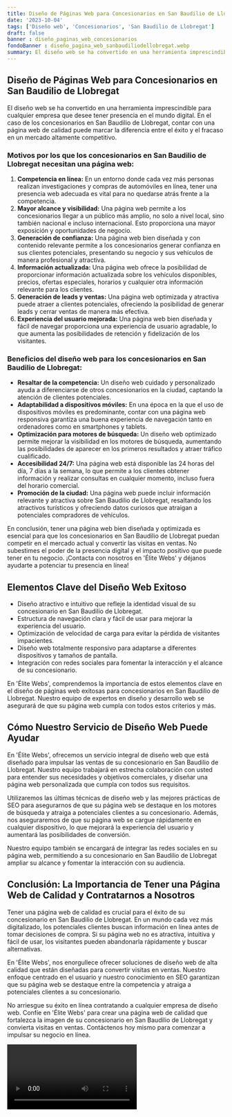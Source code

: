 ```yaml
---
title: Diseño de Páginas Web para Concesionarios en San Baudilio de Llobregat
date: '2023-10-04'
tags: ['Diseño web', 'Concesionarios', 'San Baudilio de Llobregat']
draft: false
banner : diseño_paginas_web_concesionarios
fondoBanner : diseño_pagina_web_sanbaudiliodellobregat.webp
summary: El diseño web se ha convertido en una herramienta imprescindible para cualquier empresa que desee tener presencia en el mundo digital. En el caso de los concesionarios en San Baudilio de Llobregat, contar con una página web de calidad puede marcar la diferencia entre el éxito y el fracaso en un mercado altamente competitivo.
---
```


## **Diseño de Páginas Web para Concesionarios en San Baudilio de Llobregat**

El diseño web se ha convertido en una herramienta imprescindible para cualquier empresa que desee tener presencia en el mundo digital. En el caso de los concesionarios en San Baudilio de Llobregat, contar con una página web de calidad puede marcar la diferencia entre el éxito y el fracaso en un mercado altamente competitivo.

### Motivos por los que los concesionarios en San Baudilio de Llobregat necesitan una página web:

1. **Competencia en línea:** En un entorno donde cada vez más personas realizan investigaciones y compras de automóviles en línea, tener una presencia web adecuada es vital para no quedarse atrás frente a la competencia.
2. **Mayor alcance y visibilidad:** Una página web permite a los concesionarios llegar a un público más amplio, no solo a nivel local, sino también nacional e incluso internacional. Esto proporciona una mayor exposición y oportunidades de negocio.
3. **Generación de confianza:** Una página web bien diseñada y con contenido relevante permite a los concesionarios generar confianza en sus clientes potenciales, presentando su negocio y sus vehículos de manera profesional y atractiva.
4. **Información actualizada:** Una página web ofrece la posibilidad de proporcionar información actualizada sobre los vehículos disponibles, precios, ofertas especiales, horarios y cualquier otra información relevante para los clientes.
5. **Generación de leads y ventas:** Una página web optimizada y atractiva puede atraer a clientes potenciales, ofreciendo la posibilidad de generar leads y cerrar ventas de manera más efectiva.
6. **Experiencia del usuario mejorada:** Una página web bien diseñada y fácil de navegar proporciona una experiencia de usuario agradable, lo que aumenta las posibilidades de retención y fidelización de los visitantes.

### Beneficios del diseño web para los concesionarios en San Baudilio de Llobregat:

- **Resaltar de la competencia:** Un diseño web cuidado y personalizado ayuda a diferenciarse de otros concesionarios en la ciudad, captando la atención de clientes potenciales.
- **Adaptabilidad a dispositivos móviles:** En una época en la que el uso de dispositivos móviles es predominante, contar con una página web responsiva garantiza una buena experiencia de navegación tanto en ordenadores como en smartphones y tablets.
- **Optimización para motores de búsqueda:** Un diseño web optimizado permite mejorar la visibilidad en los motores de búsqueda, aumentando las posibilidades de aparecer en los primeros resultados y atraer tráfico cualificado.
- **Accesibilidad 24/7:** Una página web está disponible las 24 horas del día, 7 días a la semana, lo que permite a los clientes obtener información y realizar consultas en cualquier momento, incluso fuera del horario comercial.
- **Promoción de la ciudad:** Una página web puede incluir información relevante y atractiva sobre San Baudilio de Llobregat, resaltando los atractivos turísticos y ofreciendo datos curiosos que atraigan a potenciales compradores de vehículos.

En conclusión, tener una página web bien diseñada y optimizada es esencial para que los concesionarios en San Baudilio de Llobregat puedan competir en el mercado actual y convertir las visitas en ventas. No subestimes el poder de la presencia digital y el impacto positivo que puede tener en tu negocio. ¡Contacta con nosotros en 'Élite Webs' y déjanos ayudarte a potenciar tu presencia en línea!

<GifSeo />

<Cta />

## Elementos Clave del Diseño Web Exitoso

- Diseño atractivo e intuitivo que refleje la identidad visual de su concesionario en San Baudilio de Llobregat.
- Estructura de navegación clara y fácil de usar para mejorar la experiencia del usuario.
- Optimización de velocidad de carga para evitar la pérdida de visitantes impacientes.
- Diseño web totalmente responsivo para adaptarse a diferentes dispositivos y tamaños de pantalla.
- Integración con redes sociales para fomentar la interacción y el alcance de su concesionario.

En 'Élite Webs', comprendemos la importancia de estos elementos clave en el diseño de páginas web exitosas para concesionarios en San Baudilio de Llobregat. Nuestro equipo de expertos en diseño y desarrollo web se asegurará de que su página web cumpla con todos estos criterios y más.

## Cómo Nuestro Servicio de Diseño Web Puede Ayudar

En 'Élite Webs', ofrecemos un servicio integral de diseño web que está diseñado para impulsar las ventas de su concesionario en San Baudilio de Llobregat. Nuestro equipo trabajará en estrecha colaboración con usted para entender sus necesidades y objetivos comerciales, y diseñar una página web personalizada que cumpla con todos sus requisitos.

Utilizaremos las últimas técnicas de diseño web y las mejores prácticas de SEO para asegurarnos de que su página web se destaque en los motores de búsqueda y atraiga a potenciales clientes a su concesionario. Además, nos aseguraremos de que su página web se cargue rápidamente en cualquier dispositivo, lo que mejorará la experiencia del usuario y aumentará las posibilidades de conversión.

Nuestro equipo también se encargará de integrar las redes sociales en su página web, permitiendo a su concesionario en San Baudilio de Llobregat ampliar su alcance y fomentar la interacción con su audiencia.

## Conclusión: La Importancia de Tener una Página Web de Calidad y Contratarnos a Nosotros

Tener una página web de calidad es crucial para el éxito de su concesionario en San Baudilio de Llobregat. En un mundo cada vez más digitalizado, los potenciales clientes buscan información en línea antes de tomar decisiones de compra. Si su página web no es atractiva, intuitiva y fácil de usar, los visitantes pueden abandonarla rápidamente y buscar alternativas.

En 'Élite Webs', nos enorgullece ofrecer soluciones de diseño web de alta calidad que están diseñadas para convertir visitas en ventas. Nuestro enfoque centrado en el usuario y nuestro conocimiento en SEO garantizan que su página web se destaque entre la competencia y atraiga a potenciales clientes a su concesionario.

No arriesgue su éxito en línea contratando a cualquier empresa de diseño web. Confíe en 'Élite Webs' para crear una página web de calidad que fortalezca la imagen de su concesionario en San Baudilio de Llobregat y convierta visitas en ventas. Contáctenos hoy mismo para comenzar a impulsar su negocio en línea.

<Video />

<CtaBot job='Concesionarios' city='San Baudilio de Llobregat'/>

<Gmaps query='San Baudilio de Llobregat+españa+maps' />